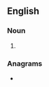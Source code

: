 ==English==

===Noun===
{{head|en|noun plural form}}

# {{plural of|parthenote|lang=en}}

===Anagrams===
* {{anagrams|en|a=aeehnoprstt|pantotheres}}